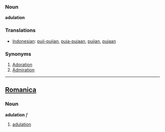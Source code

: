 === Noun ===

'''adulation'''

=== Translations ===
*[[Indonesian]]: [[puji|puji-pujian]], [[puja|puja-pujaan]], [[puji|pujian]], [[puja|pujaan]]

=== Synonyms ===
#[[Adoration]]
#[[Admiration]]
----

==[[Romanica]]==
===Noun===
<b>adulation</b> ''f''
#[[adulation]]